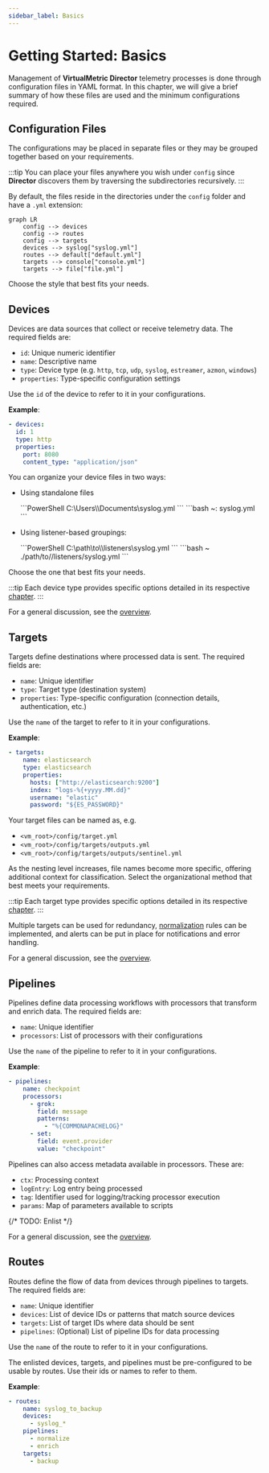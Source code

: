 ```yaml
---
sidebar_label: Basics
---
```


# Getting Started: Basics

Management of **VirtualMetric Director** telemetry processes is done through configuration files in YAML format. In this chapter, we will give a brief summary of how these files are used and the minimum configurations required.

## Configuration Files

The configurations may be placed in separate files or they may be grouped together based on your requirements.

:::tip
You can place your files anywhere you wish under `config` since **Director** discovers them by traversing the subdirectories recursively.
:::

By default, the files reside in the directories under the `config` folder and have a `.yml` extension:

```mermaid
graph LR
    config --> devices
    config --> routes
    config --> targets
    devices --> syslog["syslog.yml"]
    routes --> default["default.yml"]
    targets --> console["console.yml"]
    targets --> file["file.yml"]
```

Choose the style that best fits your needs.

## Devices

Devices are data sources that collect or receive telemetry data. The required fields are:

- `id`: Unique numeric identifier
- `name`: Descriptive name
- `type`: Device type (e.g. `http`, `tcp`, `udp`, `syslog`, `estreamer`, `azmon`, `windows`)
- `properties`: Type-specific configuration settings

Use the `id` of the device to refer to it in your configurations.

**Example**:

```yaml
- devices:
  id: 1
  type: http
  properties:
    port: 8080
    content_type: "application/json"
```

You can organize your device files in two ways:

- Using standalone files

    <Tabs groupId="cli-options">
      <TabItem value="powershell" label="PowerShell" default>
        ```PowerShell
        C:\Users\<user-name>\Documents\syslog.yml
        ```
      </TabItem>
      <TabItem value="bash" label="Bash">  
        ```bash
        ~: syslog.yml
        ```
      </TabItem>
    </Tabs>

- Using listener-based groupings:

    <Tabs groupId="cli-options">
      <TabItem value="powershell" label="PowerShell" default>
        ```PowerShell
        C:\path\to\<vm_root>\listeners\syslog.yml
        ```
      </TabItem>
      <TabItem value="bash" label="Bash">  
        ```bash
        ~ ./path/to/<vm_root>/listeners/syslog.yml
        ```
      </TabItem>
    </Tabs>

Choose the one that best fits your needs.

:::tip
Each device type provides specific options detailed in its respective [chapter](/docs/configuration/devices/index.mdx).
:::

For a general discussion, see the [overview](/docs/configuration/devices/index.mdx).

## Targets

Targets define destinations where processed data is sent. The required fields are:

- `name`: Unique identifier
- `type`: Target type (destination system)
- `properties`: Type-specific configuration (connection details, authentication, etc.)

Use the `name` of the target to refer to it in your configurations.

**Example**:

```yaml
- targets:
    name: elasticsearch
    type: elasticsearch
    properties:
      hosts: ["http://elasticsearch:9200"]
      index: "logs-%{+yyyy.MM.dd}"
      username: "elastic"
      password: "${ES_PASSWORD}"
```

Your target files can be named as, e.g.

* `<vm_root>/config/target.yml`
* `<vm_root>/config/targets/outputs.yml`
* `<vm_root>/config/targets/outputs/sentinel.yml`

As the nesting level increases, file names become more specific, offering additional context for classification. Select the organizational method that best meets your requirements.

:::tip
Each target type provides specific options detailed in its respective [chapter](/docs/configuration/targets/index.mdx).
:::

Multiple targets can be used for redundancy, [normalization](/docs/configuration/pipelines/normalization.mdx) rules can be implemented, and alerts can be put in place for notifications and error handling.

For a general discussion, see the [overview](/docs/configuration/targets/index.mdx).

## Pipelines

Pipelines define data processing workflows with processors that transform and enrich data. The required fields are:

- `name`: Unique identifier
- `processors`: List of processors with their configurations

Use the `name` of the pipeline to refer to it in your configurations.

**Example**:

```yaml
- pipelines:
    name: checkpoint
    processors:
      - grok:
        field: message
        patterns:
          - "%{COMMONAPACHELOG}"
      - set:
        field: event.provider
        value: "checkpoint"
```

Pipelines can also access metadata available in processors. These are:

* `ctx`: Processing context
* `logEntry`: Log entry being processed
* `tag`: Identifier used for logging/tracking processor execution
* `params`: Map of parameters available to scripts

{/* TODO: Enlist */}

For a general discussion, see the [overview](/docs/configuration/pipelines/index.mdx).

## Routes

Routes define the flow of data from devices through pipelines to targets. The required fields are:

- `name`: Unique identifier
- `devices`: List of device IDs or patterns that match source devices
- `targets`: List of target IDs where data should be sent
- `pipelines`: (Optional) List of pipeline IDs for data processing

Use the `name` of the route to refer to it in your configurations.

The enlisted devices, targets, and pipelines must be pre-configured to be usable by routes. Use their ids or names to refer to them.

**Example**:

```yaml
- routes:
    name: syslog_to_backup
    devices: 
      - syslog_*
    pipelines: 
      - normalize
      - enrich
    targets: 
      - backup
```
